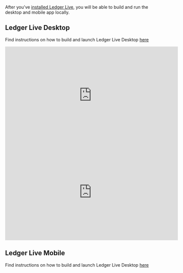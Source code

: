 After you've [installed Ledger Live](./live-common/), you will be able to build and run the desktop and mobile app locally.

## Ledger Live Desktop

Find instructions on how to build and launch Ledger Live Desktop [here](https://github.com/LedgerHQ/ledger-live/tree/develop/apps/ledger-live-desktop) 

<iframe width="560" height="315" src="https://www.youtube-nocookie.com/embed/BC9IuHIVQfE" title="YouTube video player" frameborder="0" allow="accelerometer; autoplay; clipboard-write; encrypted-media; gyroscope; picture-in-picture" allowfullscreen></iframe>

<iframe width="560" height="315" src="https://www.youtube-nocookie.com/embed/R_IAdQyB2sE" title="YouTube video player" frameborder="0" allow="accelerometer; autoplay; clipboard-write; encrypted-media; gyroscope; picture-in-picture" allowfullscreen></iframe>

## Ledger Live Mobile

Find instructions on how to build and launch Ledger Live Desktop [here](https://github.com/LedgerHQ/ledger-live/tree/develop/apps/ledger-live-mobile)